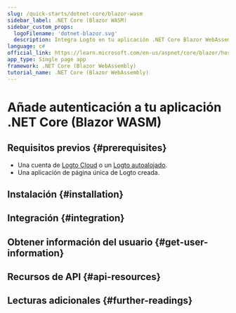 ```yaml
---
slug: /quick-starts/dotnet-core/blazor-wasm
sidebar_label: .NET Core (Blazor WASM)
sidebar_custom_props:
  logoFilename: 'dotnet-blazor.svg'
  description: Integra Logto en tu aplicación .NET Core Blazor WebAssembly.
language: c#
official_link: https://learn.microsoft.com/en-us/aspnet/core/blazor/hosting-models#blazor-webassembly
app_type: Single page app
framework: .NET Core (Blazor WebAssembly)
tutorial_name: .NET Core (Blazor WebAssembly)
---
```




# Añade autenticación a tu aplicación .NET Core (Blazor WASM)

<GuideTip />

## Requisitos previos \{#prerequisites}

- Una cuenta de [Logto Cloud](https://cloud.logto.io) o un [Logto autoalojado](/introduction/set-up-logto-oss).
- Una aplicación de página única de Logto creada.

## Instalación \{#installation}

<Installation />

## Integración \{#integration}

<Integration />

## Obtener información del usuario \{#get-user-information}

<FetchUserInformation />

## Recursos de API \{#api-resources}

<ApiResources />

## Lecturas adicionales \{#further-readings}

<FurtherReadings />
